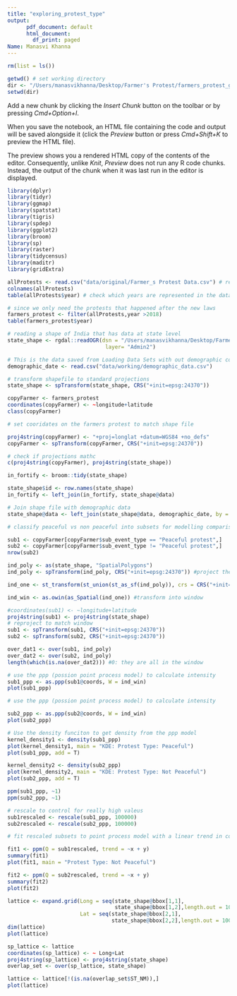 ```yaml
---
title: "exploring_protest_type"
output: 
      pdf_document: default
      html_document:
        df_print: paged
Name: Manasvi Khanna
---
```


```r
rm(list = ls())
```



```r
getwd() # set working directory 
dir <- "/Users/manasvikhanna/Desktop/Farmer's Protest/farmers_protest_git"
setwd(dir)
```

Add a new chunk by clicking the *Insert Chunk* button on the toolbar or by pressing *Cmd+Option+I*.

When you save the notebook, an HTML file containing the code and output will be saved alongside it (click the *Preview* button or press *Cmd+Shift+K* to preview the HTML file). 

The preview shows you a rendered HTML copy of the contents of the editor. Consequently, unlike *Knit*, *Preview* does not run any R code chunks. Instead, the output of the chunk when it was last run in the editor is displayed.
```r
library(dplyr)
library(tidyr)
library(ggmap)
library(spatstat)
library(tigris)
library(spdep)
library(ggplot2)
library(broom)
library(sp)
library(raster)
library(tidycensus)
library(maditr)
library(gridExtra)
```

```r
allProtests <- read.csv("data/original/Farmer_s Protest Data.csv") # read data
colnames(allProtests)
table(allProtests$year) # check which years are represented in the data 
```

```r
# since we only need the protests that happened after the new laws
farmers_protest <- filter(allProtests,year >2018) 
table(farmers_protest$year)
```

```r
# reading a shape of India that has data at state level 
state_shape <- rgdal::readOGR(dsn = "/Users/manasvikhanna/Desktop/Farmer's Protest/shape_files/maps-f0f120311fefd5049b0dab6856c2fa5bf06e9b08/States",
                               layer= "Admin2")
```
```r
# This is the data saved from Loading Data Sets with out demographic controls 
demographic_date <- read.csv("data/working/demographic_data.csv")
```

```r
# transform shapefile to standard projections 
state_shape <- spTransform(state_shape, CRS("+init=epsg:24370"))
```

```r
copyFarmer <- farmers_protest
coordinates(copyFarmer) <- ~longitude+latitude 
class(copyFarmer)
```

```r
# set cooridates on the farmers protest to match shape file

proj4string(copyFarmer) <- "+proj=longlat +datum=WGS84 +no_defs"
copyFarmer <- spTransform(copyFarmer, CRS("+init=epsg:24370"))
```

```r
# check if projections mathc 
c(proj4string(copyFarmer), proj4string(state_shape))
```

```r
in_fortify <- broom::tidy(state_shape)
```

```r
state_shape$id <- row.names(state_shape)
in_fortify <- left_join(in_fortify, state_shape@data)
```
```r
# Join shape file with demographic data 
state_shape@data <- left_join(state_shape@data, demographic_date, by = c("ST_NM" = "ST_NM"))

```

```r
# classify peaceful vs non peaceful into subsets for modelling comparisons

sub1 <- copyFarmer[copyFarmer$sub_event_type == "Peaceful protest",]
sub2 <- copyFarmer[copyFarmer$sub_event_type != "Peaceful protest",]
nrow(sub2)
```

```r
ind_poly <- as(state_shape, "SpatialPolygons")
ind_poly <- spTransform(ind_poly, CRS("+init=epsg:24370")) #project them
```

```r
ind_one <- st_transform(st_union(st_as_sf(ind_poly)), crs = CRS("+init=epsg:24370")) #comb
```

```r
ind_win <- as.owin(as_Spatial(ind_one)) #transform into window
```

```r
#coordinates(sub1) <- ~longitude+latitude
proj4string(sub1) <- proj4string(state_shape)
# reproject to match window
sub1 <- spTransform(sub1, CRS("+init=epsg:24370"))
sub2 <- spTransform(sub2, CRS("+init=epsg:24370"))
```


```r
over_dat1 <- over(sub1, ind_poly)
over_dat2 <- over(sub2, ind_poly)
length(which(is.na(over_dat2))) #0: they are all in the window
```


```r
# use the ppp (possion point process model) to calculate intensity 
sub1_ppp <- as.ppp(sub1@coords, W = ind_win)
plot(sub1_ppp)
```
```r
# use the ppp (possion point process model) to calculate intensity 

sub2_ppp <- as.ppp(sub2@coords, W = ind_win)
plot(sub2_ppp)
```
```r
# Use the density funciton to get density from the ppp model 
kernel_density1 <- density(sub1_ppp)
plot(kernel_density1, main = "KDE: Protest Type: Peaceful")
plot(sub1_ppp, add = T)
```

```r
kernel_density2 <- density(sub2_ppp)
plot(kernel_density2, main = "KDE: Protest Type: Not Peaceful")
plot(sub2_ppp, add = T)
```

```r
ppm(sub1_ppp, ~1)
ppm(sub2_ppp, ~1)
```


```r
# rescale to control for really high valeus
sub1rescaled <- rescale(sub1_ppp, 100000)
sub2rescaled <- rescale(sub2_ppp, 100000)
```

```r
# fit rescaled subsets to point process model with a linear trend in coordinates

fit1 <- ppm(Q = sub1rescaled, trend = ~x + y)
summary(fit1)
plot(fit1, main = "Protest Type: Not Peaceful")

```
```r
fit2 <- ppm(Q = sub2rescaled, trend = ~x + y)
summary(fit2)
plot(fit2)
```

```r

lattice <- expand.grid(Long = seq(state_shape@bbox[1,1],
                                  state_shape@bbox[1,2],length.out = 100), 
                       Lat = seq(state_shape@bbox[2,1],
                                 state_shape@bbox[2,2],length.out = 100))
dim(lattice)
plot(lattice)
```

```r
sp_lattice <- lattice
coordinates(sp_lattice) <- ~ Long+Lat
proj4string(sp_lattice) <- proj4string(state_shape)
overlap_set <- over(sp_lattice, state_shape)
```


```r
lattice <- lattice[!(is.na(overlap_set$ST_NM)),]
plot(lattice)
```
